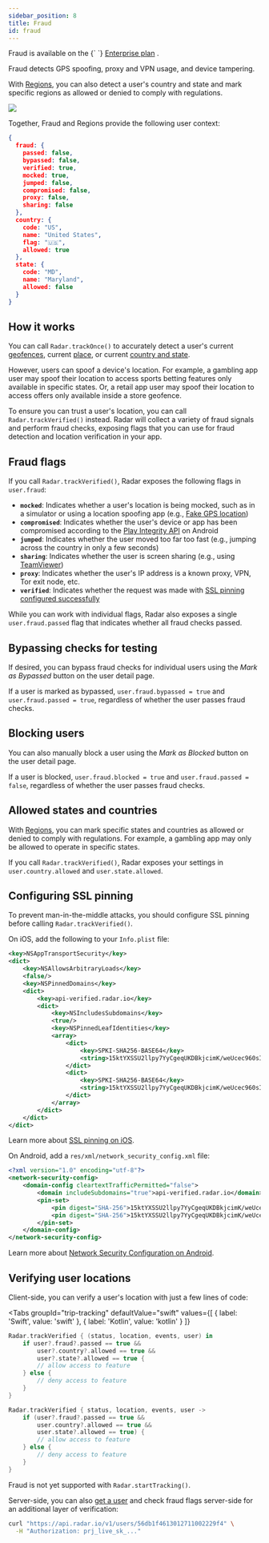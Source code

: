 ```yaml
---
sidebar_position: 8
title: Fraud
id: fraud
---
```


<Alert alertType="info">
  Fraud is available on the {` `}
  <a href="https://radar.com/pricing" target="_blank">Enterprise plan</a>
  .
</Alert>

Fraud detects GPS spoofing, proxy and VPN usage, and device tampering.

With [Regions](/documentation/regions), you can also detect a user's country and state and mark specific regions as allowed or denied to comply with regulations.

<img src="https://images.ctfassets.net/f2vbu16fzuly/6XHQyOZGH04IYuQuyxNbBh/aefe353d1f7b62437b6d01a9c8db3dbd/fraud.svg" className="hero-image" />

Together, Fraud and Regions provide the following user context:

```json
{
  fraud: {
    passed: false,
    bypassed: false,
    verified: true,
    mocked: true,
    jumped: false,
    compromised: false,
    proxy: false,
    sharing: false
  },
  country: {
    code: "US",
    name: "United States",
    flag: "🇺🇸",
    allowed: true
  },
  state: {
    code: "MD",
    name: "Maryland",
    allowed: false
  }
}
```

## How it works

You can call `Radar.trackOnce()` to accurately detect a user's current [geofences](/documentation/geofences), current [place](/documentation/places), or current [country and state](/documentation/regions).

However, users can spoof a device's location. For example, a gambling app user may spoof their location to access sports betting features only available in specific states. Or, a retail app user may spoof their location to access offers only available inside a store geofence.

To ensure you can trust a user's location, you can call `Radar.trackVerified()` instead. Radar will collect a variety of fraud signals and perform fraud checks, exposing flags that you can use for fraud detection and location verification in your app.

## Fraud flags

If you call `Radar.trackVerified()`, Radar exposes the following flags in `user.fraud`:
- **`mocked`**: Indicates whether a user's location is being mocked, such as in a simulator or using a location spoofing app (e.g., [Fake GPS location](https://play.google.com/store/apps/details?id=com.lexa.fakegps&hl=en_US&gl=US))
- **`compromised`**: Indicates whether the user's device or app has been compromised according to the [Play Integrity API](https://developer.android.com/google/play/integrity) on Android
- **`jumped`**: Indicates whether the user moved too far too fast (e.g., jumping across the country in only a few seconds)
- **`sharing`**: Indicates whether the user is screen sharing (e.g., using [TeamViewer](https://www.teamviewer.com/en-us/))
- **`proxy`**: Indicates whether the user's IP address is a known proxy, VPN, Tor exit node, etc.
- **`verified`**: Indicates whether the request was made with [SSL pinning configured successfully](#configuring-ssl-pinning)

While you can work with individual flags, Radar also exposes a single `user.fraud.passed` flag that indicates whether all fraud checks passed.

## Bypassing checks for testing

If desired, you can bypass fraud checks for individual users using the *Mark as Bypassed* button on the user detail page.

If a user is marked as bypassed, `user.fraud.bypassed = true` and `user.fraud.passed = true`, regardless of whether the user passes fraud checks.

## Blocking users

You can also manually block a user using the *Mark as Blocked* button on the user detail page.

If a user is blocked, `user.fraud.blocked = true` and `user.fraud.passed = false`, regardless of whether the user passes fraud checks.

## Allowed states and countries

With [Regions](/documentation/regions), you can mark specific states and countries as allowed or denied to comply with regulations. For example, a gambling app may only be allowed to operate in specific states.

If you call `Radar.trackVerified()`, Radar exposes your settings in `user.country.allowed` and `user.state.allowed`.

## Configuring SSL pinning

To prevent man-in-the-middle attacks, you should configure SSL pinning before calling `Radar.trackVerified()`.

On iOS, add the following to your `Info.plist` file:

```xml
<key>NSAppTransportSecurity</key>
<dict>
    <key>NSAllowsArbitraryLoads</key>
    <false/>
    <key>NSPinnedDomains</key>
    <dict>
        <key>api-verified.radar.io</key>
        <dict>
            <key>NSIncludesSubdomains</key>
            <true/>
            <key>NSPinnedLeafIdentities</key>
            <array>
                <dict>
                    <key>SPKI-SHA256-BASE64</key>
                    <string>15ktYXSSU2llpy7YyCgeqUKDBkjcimK/weUcec960sI=</string>
                </dict>
                <dict>
                    <key>SPKI-SHA256-BASE64</key>
                    <string>15ktYXSSU2llpy7YyCgeqUKDBkjcimK/weUcec960sI=</string>
                </dict>
            </array>
        </dict>
    </dict>
</dict>
```

Learn more about [SSL pinning on iOS](https://developer.apple.com/news/?id=g9ejcf8y).

On Android, add a `res/xml/network_security_config.xml` file:

```xml
<?xml version="1.0" encoding="utf-8"?>
<network-security-config>
    <domain-config cleartextTrafficPermitted="false">
        <domain includeSubdomains="true">api-verified.radar.io</domain>
        <pin-set>
            <pin digest="SHA-256">15ktYXSSU2llpy7YyCgeqUKDBkjcimK/weUcec960sI=</pin>
            <pin digest="SHA-256">15ktYXSSU2llpy7YyCgeqUKDBkjcimK/weUcec960sI=</pin>
        </pin-set>
    </domain-config>
</network-security-config>
```

Learn more about [Network Security Configuration on Android](https://developer.android.com/training/articles/security-config).

## Verifying user locations

Client-side, you can verify a user's location with just a few lines of code:

<Tabs
  groupId="trip-tracking"
  defaultValue="swift"
  values={[
    { label: 'Swift', value: 'swift' },
    { label: 'Kotlin', value: 'kotlin' }
  ]}
>
  <TabItem value="swift">

```swift
Radar.trackVerified { (status, location, events, user) in
    if user?.fraud?.passed == true &&
        user?.country?.allowed == true &&
        user?.state?.allowed == true {
        // allow access to feature
    } else {
        // deny access to feature
    }
}
```

  </TabItem>
  <TabItem value="kotlin">

```kotlin
Radar.trackVerified { status, location, events, user ->
    if (user?.fraud?.passed == true &&
        user.country?.allowed == true &&
        user.state?.allowed == true) {
        // allow access to feature
    } else {
        // deny access to feature        
    }
}
```

  </TabItem>
</Tabs>

Fraud is not yet supported with `Radar.startTracking()`.

Server-side, you can also [get a user](/documentation/api#get-a-user) and check fraud flags server-side for an additional layer of verification:

```bash
curl "https://api.radar.io/v1/users/56db1f4613012711002229f4" \
  -H "Authorization: prj_live_sk_..."
```
